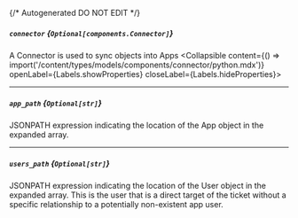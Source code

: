 {/* Autogenerated DO NOT EDIT  */}

##### `connector` *{`Optional[components.Connector]`}*
A Connector is used to sync objects into Apps
<Collapsible content={() => import('/content/types/models/components/connector/python.mdx')} openLabel={Labels.showProperties} closeLabel={Labels.hideProperties}>
</Collapsible>

---
##### `app_path` *{`Optional[str]`}*
JSONPATH expression indicating the location of the App object in the expanded array.

---
##### `users_path` *{`Optional[str]`}*
JSONPATH expression indicating the location of the User object in the expanded array. This is the user that is a direct target of the ticket without a specific relationship to a potentially non\-existent app user.


